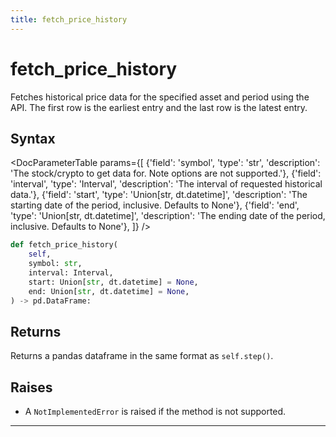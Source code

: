```yaml
---
title: fetch_price_history
---
```


# fetch_price_history

Fetches historical price data for the specified asset and period using the API. The first row is the earliest entry and the last row is the latest entry.

## Syntax

<DocParameterTable params={[
    {'field': 'symbol', 'type': 'str', 'description': 'The stock/crypto to get data for. Note options are not supported.'},
    {'field': 'interval', 'type': 'Interval', 'description': 'The interval of requested historical data.'},
    {'field': 'start', 'type': 'Union[str, dt.datetime]', 'description': 'The starting date of the period, inclusive. Defaults to None'},
    {'field': 'end', 'type': 'Union[str, dt.datetime]', 'description': 'The ending date of the period, inclusive. Defaults to None'},
]} />

```python
def fetch_price_history(
    self,
    symbol: str,
    interval: Interval,
    start: Union[str, dt.datetime] = None,
    end: Union[str, dt.datetime] = None,
) -> pd.DataFrame:
```

## Returns

Returns a pandas dataframe in the same format as `self.step()`.

## Raises
- A `NotImplementedError` is raised if the method is not supported.
---
